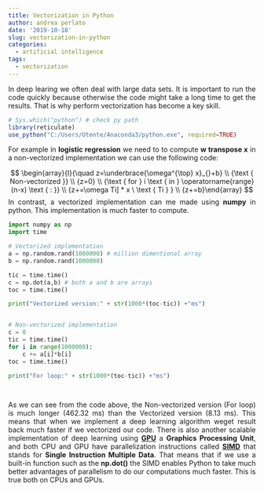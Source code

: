 ```yaml
---
title: Vectorization in Python
author: andrea perlato
date: '2019-10-18'
slug: vectorization-in-python
categories:
  - artificial intelligence
tags:
  - vectorization
---
```


<style>
body {
text-align: justify}
</style>

In deep learing we often deal with large data sets. It is important to run the code quickly because otherwise the code might take a long time to get the results.
That is why perform vectorization has become a key skill. 

```r
# Sys.which("python") # check py path
library(reticulate)
use_python("C:/Users/Utente/Anaconda3/python.exe", required=TRUE)

```

For example in **logistic regression** we need to to compute  **w transpose x** in a non-vectorized implementation we can use the following code:

$$
\begin{array}{l}{\quad z=\underbrace{\omega^{\top} x}_{}+b} \\ {\text { Non-vectorized }} \\ {z=0} \\ {\text { for } i \text { in } \operatorname{range}(n-x) \text { : }} \\ {z+=\omega Ti] * x \ \text { Ti } } \\ {z+=b}\end{array}
$$
In contrast, a vectorized implementation can me made using **numpy** in python. This implementation is much faster to compute.

```python
import numpy as np
import time

# Vectorized implementation
a = np.random.rand(1000000) # million dimentional array
b = np.random.rand(1000000)

tic = time.time()
c = np.dot(a,b) # both a and b are arrays
toc = time.time()

print("Vectorized version:" + str(1000*(toc-tic)) +"ms")


# Non-vectorized implementation
c = 0
tic = time.time()
for i in range(1000000):
    c += a[i]*b[i]
toc = time.time()

print("For loop:" + str(1000*(toc-tic)) +"ms")
    



```

As we can see from the code above, the Non-vectorized version (For loop) is much longer (462.32 ms) than the Vectorized version (8.13 ms).
This means that when we implement a deep learning algorithm weget result back much faster if we vectorized our code.
There is also another scalable implementation of deep learning using [**GPU**](https://en.wikipedia.org/wiki/Graphics_processing_unit) a **Graphics Processing Unit**, and both CPU and GPU have parallelization instructions called [**SIMD**](https://en.wikipedia.org/wiki/SIMD) that stands for **Single Instruction Multiple Data**. That means that if we use a built-in function such as the **np.dot()** the SIMD enables Python to take much better advantages of parallelism to do our computations much faster. This is true both on CPUs and GPUs.
























